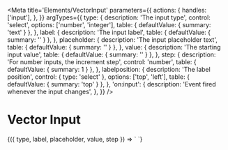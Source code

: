 
<Meta
  title='Elements/VectorInput'
  parameters={{
    actions: {
      handles: ['input'],
    },
  }}
  argTypes={{
    type: {
      description: 'The input type',
      control: 'select',
      options: ['number', 'integer'],
      table: { defaultValue: { summary: 'text' } },
    },
    label: {
      description: 'The input label',
      table: { defaultValue: { summary: '' } },
    },
    placeholder: {
      description: 'The input placeholder text',
      table: { defaultValue: { summary: '' } },
    },
    value: {
      description: 'The starting input value',
      table: { defaultValue: { summary: '' } },
    },
    step: {
      description: 'For number inputs, the increment step',
      control: 'number',
      table: { defaultValue: { summary: 1 } },
    },
    labelposition: {
      description: 'The label position',
      control: { type: 'select' },
      options: ['top', 'left'],
      table: { defaultValue: { summary: 'top' } },
    },
    'on:input': {
      description: 'Event fired whenever the input changes',
    },
  }}
/>

# Vector Input

<Canvas>
  <Story
    name='3 Dimension'
    args={{
      dimensions: 3,
      type: 'number',
      label: 'Position',
      placeholder: '0',
      value: '',
      step: 0.1,
    }}
  >
    {({ type, label, placeholder, value, step }) => `
<v-vector-input
  type='${type}'
  label='${label}'
  placeholder='${placeholder}'
  value='${value}'
  step='${step}'
/>
    `}
  </Story>
</Canvas>
